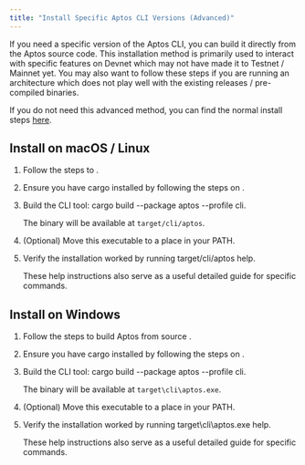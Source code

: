 ```yaml
---
title: "Install Specific Aptos CLI Versions (Advanced)"
---
```









If you need a specific version of the Aptos CLI, you can build it directly from the Aptos source code. This installation method is primarily used to interact with specific features on Devnet which may not have made it to Testnet / Mainnet yet. You may also want to follow these steps if you are running an architecture which does not play well with the existing releases / pre-compiled binaries.

If you do not need this advanced method, you can find the normal install steps [here](/build/cli).

## Install on macOS / Linux



<Steps>

1. Follow the steps to .

2. Ensure you have cargo installed by following the steps on .

3. Build the CLI tool: cargo build --package aptos --profile cli.

   The binary will be available at `target/cli/aptos`.

4. (Optional) Move this executable to a place in your PATH.

5. Verify the installation worked by running target/cli/aptos help.

   These help instructions also serve as a useful detailed guide for specific commands.

</Steps>



## Install on Windows



<Steps>

1. Follow the steps to build Aptos from source .

2. Ensure you have cargo installed by following the steps on .

3. Build the CLI tool: cargo build --package aptos --profile cli.

   The binary will be available at `target\cli\aptos.exe`.

4. (Optional) Move this executable to a place in your PATH.

5. Verify the installation worked by running target\cli\aptos.exe help.

   These help instructions also serve as a useful detailed guide for specific commands.

</Steps>

